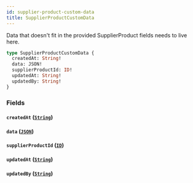 ```yaml
---
id: supplier-product-custom-data
title: SupplierProductCustomData
---
```



Data that doesn't fit in the provided SupplierProduct fields needs to live here.


```graphql
type SupplierProductCustomData {
  createdAt: String!
  data: JSON!
  supplierProductId: ID!
  updatedAt: String!
  updatedBy: String!
}
```


### Fields

#### `createdAt` ([`String`](/developers/supplier-apis/supply-api/graphql/reference/scalars/string))




#### `data` ([`JSON`](/developers/supplier-apis/supply-api/graphql/reference/scalars/json))




#### `supplierProductId` ([`ID`](/developers/supplier-apis/supply-api/graphql/reference/scalars/id))




#### `updatedAt` ([`String`](/developers/supplier-apis/supply-api/graphql/reference/scalars/string))




#### `updatedBy` ([`String`](/developers/supplier-apis/supply-api/graphql/reference/scalars/string))







